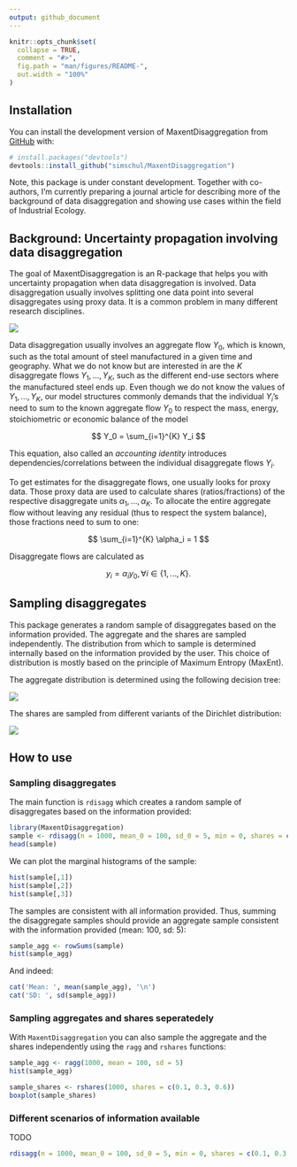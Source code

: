 ```yaml
---
output: github_document
---
```


<!-- README.md is generated from README.Rmd. Please edit that file -->

```r
knitr::opts_chunk$set(
  collapse = TRUE,
  comment = "#>",
  fig.path = "man/figures/README-",
  out.width = "100%"
)
```


## Installation

<!-- badges: start -->

<!-- badges: end -->


You can install the development version of MaxentDisaggregation from
[GitHub](https://github.com/) with:

``` r
# install.packages("devtools")
devtools::install_github("simschul/MaxentDisaggregation")
```

Note, this package is under constant development. Together with co-authors, I'm currently preparing a journal article for describing more of the background of data disaggregation and showing use cases within the field of Industrial Ecology. 


## Background: Uncertainty propagation involving data disaggregation



The goal of MaxentDisaggregation is an R-package that helps you with uncertainty
propagation when data disaggregation is involved. Data disaggregation
usually involves splitting one data point into several disaggregates
using proxy data. It is a common problem in many different research
disciplines.

![](images/clipboard-133169665.png)

Data disaggregation usually involves an aggregate flow $Y_0$, which is
known, such as the total amount of steel manufactured in a given time
and geography. What we do not know but are interested in are the $K$
disaggregate flows $Y_1,...,Y_K$, such as the different end-use sectors
where the manufactured steel ends up. Even though we do not know the
values of $Y_1, ..., Y_K$, our model structures commonly demands that
the individual $Y_i$'s need to sum to the known aggregate flow $Y_0$ to
respect the mass, energy, stoichiometric or economic balance of the
model

$$
  Y_0 = \sum_{i=1}^{K} Y_i 
$$

This equation, also called an *accounting identity* introduces
dependencies/correlations between the individual disaggregate flows
$Y_i$.

To get estimates for the disaggregate flows, one usually looks for proxy
data. Those proxy data are used to calculate shares (ratios/fractions)
of the respective disaggregate units $\alpha_1, ..., \alpha_K$. To
allocate the entire aggregate flow without leaving any residual (thus to
respect the system balance), those fractions need to sum to one:

$$    \sum_{i=1}^{K} \alpha_i = 1 $$

Disaggregate flows are calculated as

$$ y_i = \alpha_i y_0,  \forall i \in \{1,...,K\}.     $$

## Sampling disaggregates

This package generates a random sample of disaggregates based on the
information provided. The aggregate and the shares are sampled
independently. The distribution from which to sample is determined
internally based on the information provided by the user. This choice of
distribution is mostly based on the principle of Maximum Entropy
(MaxEnt).

The aggregate distribution is determined using the following decision
tree:

![](images/clipboard-1519448807.png)

The shares are sampled from different variants of the Dirichlet
distribution:

![](images/clipboard-2622115785.png)



## How to use

### Sampling disaggregates

The main function is `rdisagg` which creates a random sample of
disaggregates based on the information provided:

```r
library(MaxentDisaggregation)
sample <- rdisagg(n = 1000, mean_0 = 100, sd_0 = 5, min = 0, shares = c(0.1, 0.3, 0.6))
head(sample)
```

We can plot the marginal histograms of the sample: 

```r
hist(sample[,1])
hist(sample[,2])
hist(sample[,3])
```

The samples are consistent with all information provided. Thus, summing the disaggregate samples should provide an aggregate sample consistent with the information provided (mean: 100, sd: 5): 

```r
sample_agg <- rowSums(sample)
hist(sample_agg)
```

And indeed: 

```r
cat('Mean: ', mean(sample_agg), '\n')
cat('SD: ', sd(sample_agg))
```


### Sampling aggregates and shares seperatedely

With `MaxentDisaggregation` you can also sample the aggregate and the shares independently using the `ragg` and `rshares` functions: 

```r
sample_agg <- ragg(1000, mean = 100, sd = 5)
hist(sample_agg)
```

```r
sample_shares <- rshares(1000, shares = c(0.1, 0.3, 0.6))
boxplot(sample_shares)
```

### Different scenarios of information available

TODO


```r
rdisagg(n = 1000, mean_0 = 100, sd_0 = 5, min = 0, shares = c(0.1, 0.3, 0.6))
```





